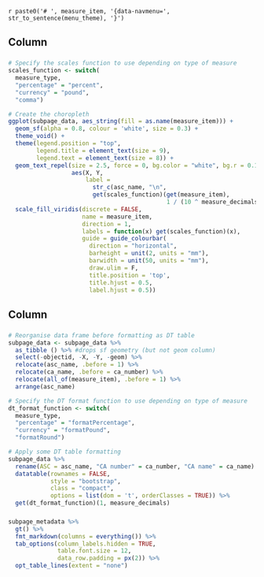 `r paste0('# ', measure_item, '{data-navmenu=', str_to_sentence(menu_theme), '}')`

Column {data-width=600}
-----------------------------------------------------------------------

### 
```r
# Specify the scales function to use depending on type of measure
scales_function <- switch(
  measure_type,
  "percentage" = "percent",
  "currency" = "pound",
  "comma")

# Create the choropleth
ggplot(subpage_data, aes_string(fill = as.name(measure_item))) +
  geom_sf(alpha = 0.8, colour = 'white', size = 0.3) +
  theme_void() +
  theme(legend.position = "top",
        legend.title = element_text(size = 9),
        legend.text = element_text(size = 8)) +
  geom_text_repel(size = 2.5, force = 0, bg.color = "white", bg.r = 0.15,
                  aes(X, Y, 
                      label = 
                        str_c(asc_name, "\n",
                        get(scales_function)(get(measure_item), 
                                             1 / (10 ^ measure_decimals))))) +
  scale_fill_viridis(discrete = FALSE,
                     name = measure_item,
                     direction = 1,
                     labels = function(x) get(scales_function)(x),
                     guide = guide_colourbar(
                       direction = "horizontal",
                       barheight = unit(2, units = "mm"),
                       barwidth = unit(50, units = "mm"),
                       draw.ulim = F,
                       title.position = 'top',
                       title.hjust = 0.5,
                       label.hjust = 0.5))
```

Column {data-width=400}
-----------------------------------------------------------------------

### {data-height=550}

```r
# Reorganise data frame before formatting as DT table
subpage_data <- subpage_data %>%
  as_tibble () %>% #drops sf geometry (but not geom column)
  select(-objectid, -X, -Y, -geom) %>%
  relocate(asc_name, .before = 1) %>%
  relocate(ca_name, .before = ca_number) %>%
  relocate(all_of(measure_item), .before = 1) %>% 
  arrange(asc_name)

# Specify the DT format function to use depending on type of measure
dt_format_function <- switch(
  measure_type,
  "percentage" = "formatPercentage",
  "currency" = "formatPound",
  "formatRound")

# Apply some DT table formatting
subpage_data %>%
  rename(ASC = asc_name, "CA number" = ca_number, "CA name" = ca_name) %>%
  datatable(rownames = FALSE,
            style = "bootstrap",
            class = "compact",
            options = list(dom = 't', orderClasses = TRUE)) %>% 
  get(dt_format_function)(1, measure_decimals)
```

### {data-height=450}

```r
subpage_metadata %>% 
  gt() %>% 
  fmt_markdown(columns = everything()) %>% 
  tab_options(column_labels.hidden = TRUE,
              table.font.size = 12,
              data_row.padding = px(2)) %>% 
  opt_table_lines(extent = "none")
```
